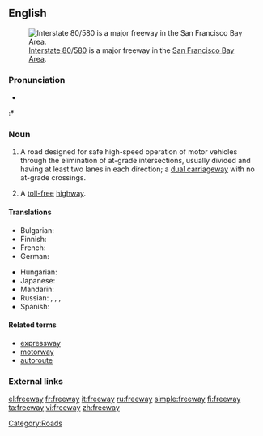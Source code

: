 {{wikipedia}}
==English==
[[Image:I-80 Eastshore Fwy.jpg|thumb|[[w:Interstate 80|Interstate 80]]/[[w:Interstate 580 (California)|580]] is a major freeway in the [[w:San Francisco Bay Area|San Francisco Bay Area]].]]

===Pronunciation===
* {{audio|en-us-freeway.ogg|Audio (US)}}
:* {{rhymes|iːweɪ}}

===Noun===
{{en-noun}}

# {{Australian|Canadian|US}} A road designed for safe high-speed operation of motor vehicles through the elimination of at-grade intersections, usually divided and having at least two lanes in each direction; a [[dual carriageway]] with no at-grade crossings.
# A [[toll-free]] [[highway]].

====Translations====
{{trans-top|road designed for safe high-speed motoring}}
* Bulgarian: {{t-|bg|автомагистрала|f|tr=ávtomagistrála|sc=Cyrl}}
* Finnish: {{t-|fi|moottoritie}}
* French: {{t+|fr|autoroute}}
* German: {{t+|de|Autobahn|f}}
{{trans-mid}}
* Hungarian: {{t|hu|autópálya}}
* Japanese: {{t|ja|高速道路|tr=こうそくどうろ, kōsoku dōro|sc=Jpan}}
* Mandarin: {{t|zh|高速公路|tr=gāosù gōnglù|sc=Hani}}
* Russian: {{t|ru|автострада|f|tr=avtostráda|sc=Cyrl}},  {{t|ru|автомагистраль|f|tr=avtomagistrál'|sc=Cyrl}},  {{t|ru|автобан|m|tr=avtobán|sc=Cyrl}},  {{t|ru|фривей|m|tr=frívej, frivéj|sc=Cyrl}}
* Spanish: {{t+|es|autopista|f}}
{{trans-bottom}}

====Related terms====
* [[expressway]]
* [[motorway]]
* [[autoroute]]

===External links===
{{projectlinks|pedia|lang1=en|page1=Freeway}}

[[Category:Roads]]

[[el:freeway]]
[[fr:freeway]]
[[it:freeway]]
[[ru:freeway]]
[[simple:freeway]]
[[fi:freeway]]
[[ta:freeway]]
[[vi:freeway]]
[[zh:freeway]]